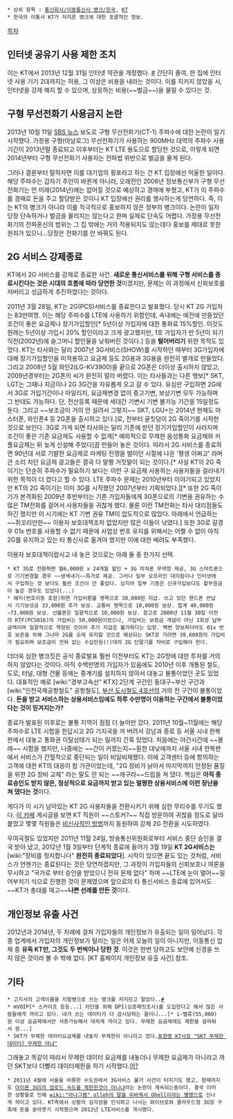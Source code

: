  * 상위 항목 : [[통신회사/이동통신사 병크/한국]], [[KT]]
 * 한국의 이통사 KT가 저지른 병크에 대한 포괄적인 정보.

[[목차]]
== 인터넷 공유기 사용 제한 조치 ==
이는 KT에서 2013년 12월 31일 인터넷 약관을 개정했다.
[http://inside.olleh.com/html/noticeView.asp?seq=7594&page=1&sub=01&code=HAA00 #] 간단히 줄여, 한 집에 인터넷 사용 기기 2대까지는 허용, 그 이상은 비용을 내라는 것이다.
이를 지키지 않았을 시, 인터넷을 강제 해지 할 수 있으며, 상응하는 비용(~~벌금~~)을 물릴 수 있다는 것.

== 구형 무선전화기 사용금지 논란 ==
2013년 10월 11일 [http://news.sbs.co.kr/section_news/news_read.jsp?news_id=N1002023782 SBS 뉴스] 보도로 구형 무선전화기(CT-1) 주파수에 대한 논란이 일기 시작했다. 가정용 구형(아날로그) 무선전화기가 사용하는 900MHz 대역의 주파수 사용기간이 2013년말 종료되고 이후부터는 KT LTE 용도으로 할당한 것으로, 이렇게 되면 2014년부터 구형 무선전화기 사용자는 전파법 위반으로 벌금을 물게 된다.

그러나 결론부터 말하자면 이를 대기업의 횡포라고 하는 건 KT 입장에선 억울한 일이다. 해당 주파수는 갑자기 주인이 바뀐게 아니라, 오래전인 2006년 정보통신부가 구형 무선전화기는 먼 미래(2014년)에는 없어질 것으로 예상하고 경매에 부쳤고, KT가 이 주파수를 경매로 돈을 주고 할당받은 것이니 KT 입장에선 권리를 행사하는게 당연하다. 즉, 이는 KT의 병크가 아니라 이를 적극적으로 홍보하지 않은 정부의 병크이다. 논란이 일자 당장 단속하거나 벌금을 물리지는 않는다고 한며 실제로 단속도 어렵다. 가정용 무선전화기의 전파혼신의 범위는 그 집 밖에는 거의 적용되지도 않는데다 홍보를 제대로 못한 원죄가 있으니...당장은 전화기를 안 바꿔도 된다.

== 2G 서비스 강제종료 ==
KT에서 2G 서비스를 강제로 종료한 사건. '''새로운 통신서비스를 위해 구형 서비스를 종료시킨다는 것은 시대의 흐름에 따라 당연한 것'''이겠지만, 문제는 이 과정에서 신뢰보호를 저버리고 성급하게 추진하였다는 것이다. 

2011년 3월 28일, KT는 2G(PCS)서비스를 종료한다고 발표했다. 당시 KT 2G 가입자는 83만여명. 이는 해당 주파수를 LTE에 사용하기 위함인데, 속내에는 예전에 만들었던 조건이 좋은 요금제나 장기가입할인[* 5년이상 가입자에 대한 통화료 15%할인. 이것도 원래는 5년이상 가입시 20% 할인이라고 크게 광고했지만, 1호 가입자가 만 5년이 되기 직전(2002년)에 슬그머니 할인율을 낮춰버린 것이다.] 등을 '''털어버리기''' 위한 목적도 있었다. KT는 타사와는 달리 2007년 3G서비스(SHOW)를 시작하던 때부터 3G가입자에 대해 장기가입할인을 미적용하고 요금제 등도 2G용과 3G용을 완전히 별개로 만들었다. 그리고 2008년 5월 와인2(LG-KV3900)을 끝으로 2G폰은 더이상 출시하지 않았고, 2009년경부터는 2G폰의 씨가 완전히 말라 버렸다. 이는 타사들과는 다른 행보[* SKT, LGT는 그때나 지금이나 2G 3G간을 자유롭게 오고 갈 수 있다. 유심만 구입하면 2G에서 3G로 가입기간이나 마일리지, 요금제변경 없이 중고기변, 보상기변 모두 가능하며 그 반대도 가능하다. 단, 전산등록 때문에 세대간 기변시 기변 불가능 기간을 15일정도 둔다. 그리고 ~~보조금이 거의 안 실려서 그렇지~~ SKT, LGU+는 2014년 현재도 마스터폰, 와인폰4 등 2G폰을 출시하고 있다.]로, 전부터 골칫덩이 2G 죽이기를 시작한 것으로 보인다. 3G로 가게 되면 타사와는 달리 기존에 받던 장기가입할인이 사라지며 조건이 좋은 기존 요금제도 사용할 수 없게[* 예외적으로 무제한 음성통화 요금제와 커플요금제는 뒤 늦게 신설해 주었다]끔 만들어 놓은 것이다. 따라서 2G 서비스를 종료하면 90년대 서로 기발한 요금제로 마케팅 전쟁을 벌이던 시절에 나온 '평생 어쩌고' 라며 큰 소리 치던 요금제 광고들은 결국 다 말짱 거짓말이 되는 것이다.[* 사실 KT의 2G 죽이기는 단순히 주파수가 필요하기 보다는 이런 구 요금제 사용하는 사용자들을 걸러내기 위한 목적이 더 컸다고 할 수 있다. LTE 주파수 문제는 2010년부터 이야기되고 있었지만 KT의 2G 죽이기는 이미 3G를 시작했던 2007년부터 기획되었다.][* 또한 2G 죽이기가 본격화된 2009년 후반부터는 기존 가입자들에게 3G폰으로의 기변을 권유하는 수많은 TM전화를 걸어서 사용자들을 귀찮게 했다. 물론 이런 TM전화는 타사 대리점들도 하긴 했지만 이 시기에는 KT 기변 권유 TM이 압도적으로 많았다. 아래에서 언급하는 ~~쥐꼬리만한~~ 이용자 보호대책조차 없었지만 많은 이들이 낚였다.]  또한 3G로 갈경우 01x 번호를 사용할 수 없기 때문에 사업상 번호 유지를 위해서는 어쩔 수 없이 아직 2G를 유지하고 있는 타 통신사로 옮겨야 했지만 이에 대한 배려도 부족했다.

이용자 보호대책이랍시고 내 놓은 것으로는 아래 둘 중 한가지 선택.
 * KT 3G로 전환하면 월6,000원 x 24개월 할인 + 3G 피쳐폰 무약정 제공, 3G 스마트폰으로 기기변경할 경우 ~~생색내기~~특가로 제공. 그러나 일부 오프라인 대리점이나 인터넷에서 구입하는 것 보다도 훨씬 조건이 안 좋았다. 심지어 일부 기종은 신규가입보다도 할부원금이 높은 경우도 있었다(...)
 * 해지(번호이동 포함)하면 가입비환불 명목으로 30,000원 지급. 쓰고 있던 핸드폰 반납시 기기보상금 33,000원 추가 보상. 교통비 명목으로 10,000원 보상. 합계 40,000원~73,000원 보상. 선불폰은 일괄적으로 10,000원 보상. 참고로 2000년 11월 30일 이전의 KTF(PCS016)의 가입비는 50,000원이었으나, 가입비는 보증금 개념이 아닌 1회성 납부금액이며 일괄적으로 책정된 것이라 추가 지급은 불가하다는 입장. 백번 양보하더라도 01x 번호 보존을 위해 그나마 2G를 오래 유지할 것으로 예상되는 SKT로 가려면 39,600원의 가입비가 필요하며 보조금이 전혀 없는 수십만원(!)대의 2G 단말기를 자비로 구입해야 한다.

더더욱 심한 병크짓은 공식 종료발표 훨씬 이전부터도 KT는 2G망에 대한 투자를 거의 하지 않았다는 것이다. 아직 수백만명의 가입자가 있음에도 2010년 이후 개통된 철도, 도로, 터널, 대형 건물 등에는 중계기를 설치하지 않아서 대놓고 불통이었던 곳도 있었다. 대표적인 예로 [wiki:"경부고속선" KTX] 2단계 구간인 동대구~부산 구간과 [wiki:"인천국제공항철도" 공항철도], [[부산 도시철도 4호선]]의 거의 전 구간이 불통이었다. '''돈을 받고 서비스하는 상용서비스임에도 하루 수만명이 이용하는 구간에서 불통이었다는 것이 믿겨지는가?'''

종료가 발표된 이후로는 불통 지역이 점점 더 늘어만 갔다. 2011년 10월~11월에는 해당 주파수로 LTE 시험을 한답시고 2G 기지국을 꺼 버려서 강남과 종로 등 서울 시내 한복판에서 대놓고 통화권 이탈상태가 되는 일까지 간혹 있었다. 처음에는 야간시간에 ~~몰래~~ 시험을 했지만, 나중에는 ~~간이 커졌는지~~훤한 대낮에까지 서울 시내 한복판에서 서비스가 간헐적으로 중단되는 일이 비일비재했다. 이에 고객센터 등에 항의하는 고객에 대한 KT의 대응이 참 가관이었는데, "2G 장비가 낡아서 마지막까지 안정된 품질을 위한 2G 장비 교체" 라는 말도 안 되는 ~~캐구라~~드립을 쳐 댔다. 핵심은 '''아직 종료승인도 받지 않은, 정상적으로 요금까지 받고 있는 멀쩡한 상용서비스에 이런 장난을 쳐 댔다는 것'''이다.

게다가 이 시기 남아있는 KT 2G 사용자들을 전환시키기 위해 심한 무리수를 두기도 했다. [http://cafe.naver.com/anti010 이 카페] 게시글을 보면 KT 직원이 ~~스토커?~~ 직접 방문하여 귀찮을 정도로 달라붙었고 몇몇 직원들은 [http://www.newscham.net/news/view.php?board=news&nid=63688 비신사적인 방법]까지 동원하여 강제 2G 전환을 시도하였다.

우여곡절도 있었지만 2011년 11월 24일, 방송통신위원회로부터 서비스 중단 승인을 결국 받아 냈고, 2012년 1월 3일부터 단계적 종료에 들어가 3월 19일 '''KT 2G서비스는''' [wiki:"장비를 정지합니다" '''완전히 종료되었다''']. 시작이 있으면 끝도 있는 것처럼, 서비스가 언젠가는 종료된다는 것은 당연하겠지만, 그 과정이 가입자들의 신뢰보호나 여론을 무시하고 "국가로 부터 승인을 받았으니 전혀 문제 없다" 하며 ~~LTE에 눈이 멀어~~밀어부치기 식으로 진행한 것이 문제였으며 앞으로의 타 통신서비스 종료에 있어서도 ~~KT가 총대를 매고~~'''나쁜 선례를 만든 것'''이다.

== 개인정보 유출 사건 ==
2012년과 2014년, 두 차례에 걸쳐 가입자들의 개인정보가 유출되는 일이 일어났다. 각종 업계에서 가입자의 개인정보가 털리는 일은 어제 오늘의 일이 아니지만, 이동통신 업체 중 '''유독 KT만, 그것도 두 번씩이나 당한 것'''. 이것은 한번 당하고도 보안에 신경을 쓰지 않은 것이라 볼 수 밖에 없다.
[KT 홈페이지 개인정보 유출 사건] 참조.

== 기타 ==
 * 고지서의 고객이름을 지랄병으로 쓰는 병크를 저지르고 말았다..[http://www.asiae.co.kr/news/view.htm?idxno=2010102115544884491 #]
 * mVOIP[* 스카이프 등등...] 차단을 위해 DPI(심층패킷조사)를 도입한다고 해서 많은 사람들에게 까이고 있다. 내가 쓰는 데이터가 다 감시당하는 꼴이니...[* i-벨류(55,000)원 이상 요금제에서만 사용가능해서 대차게 까이고 있다. 무제한 요금제에도 제한을 걸어둬서 원...] 
 * SKT가 무제한 데이터요금제를 내놓자 무제한이 아니라고 깠다.[http://news.naver.com/main/read.nhn?mode=LSD&mid=sec&sid1=101&oid=003&aid=0003361034 표현명 KT사장 "SKT 무제한 데이터? 무제한 아냐"]
그래놓고 똑같이 따라서 무제한 데이터 요금제를 내놓더니 무제한 요금제가 아니라고 까던 SKT보다 더빨리 데이터제한을 하기 시작했다.[http://news.naver.com/main/read.nhn?mode=LSD&mid=sec&sid1=105&oid=032&aid=0002108297 어? ]
 * 2011년 4월에 서울을 비롯한 수도권에서 3G서비스 불가 사건이 터지기도 했고, 현재까지도 [http://me.tistory.com/107 아이폰 3GS의 업로드 속도를 제한한것이 아니냐]라는 논란이 계속되는중이다. 결국 이러한 상황들로 인해 [[wiki:"아나그램" olleh의 말을 뒤바꿔서 Ohell이라는 별명]]으로 신나게 까이고 있다. KT측에서 상황의 심각성을 인식하고 나서는 와이브로와 클라우드형 3G망 구축에 돈을 쏟아붓기 시작했으며 2012년 LTE서비스를 개시했다.
